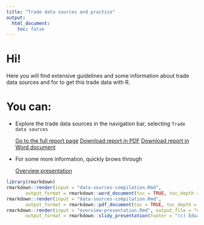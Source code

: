 ```yaml
---
title: "Trade data sources and practice"
output:
  html_document:
    toc: false
---
```


# Hi! 

Here you will find extensive guidelines and some information about trade data sources and for to get this trade data with R. 

# You can:

*  Explore the trade data sources in the navigation bar, selecting `Trade data sources`

    <a href="data-sources-compilation.html" class="btn btn-warning">Go to the full report page</a>
    <a target="_blank" href="data-sources-compilation.pdf" class="btn btn-primary">Download report in PDF</a>
    <a href="data-sources-compilation.docx" download="data-sources-compilation.docx" class="btn btn-success">Download report in Word document</a>

*  For some more information, quickly brows through 

    <a target="_blank" href="overview-presentation-full.html" class="btn btn-info">Overview presentation</a>


```r
library(rmarkdown)
rmarkdown::render(input = "data-sources-compilation.Rmd", 
       output_format = rmarkdown::word_document(toc = TRUE, toc_depth = 5))
rmarkdown::render(input = "data-sources-compilation.Rmd",
       output_format = rmarkdown::pdf_document(toc = TRUE, toc_depth = 5, number_sections = TRUE))
rmarkdown::render(input = "overview-presentation.Rmd", output_file = "overview-presentation-full.html",
       output_format = rmarkdown::slidy_presentation(footer = "(c) Eduard Bukin @ FAO 2017", self_contained = TRUE))
```


